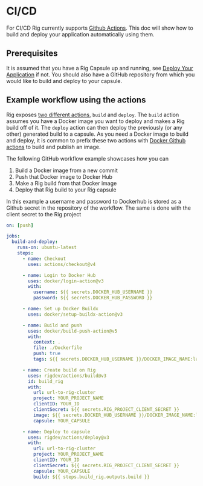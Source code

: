 # CI/CD

For CI/CD Rig currently supports [Github Actions](https://github.com/features/actions). This doc will show how to build and deploy your application automatically using them.

## Prerequisites

It is assumed that you have a Rig Capsule up and running, see [Deploy Your Application](/getting-started/first-capsule) if not. You should also have a GitHub repository from which you would like to build and deploy to your capsule.

## Example workflow using the actions

Rig exposes [two different actions](https://github.com/rigdev/actions), `build` and `deploy`. The `build` action assumes you have a Docker image you want to deploy and makes a Rig build off of it. The `deploy` action can then deploy the previously (or any other) generated build to a capsule.
As you need a Docker image to build and deploy, it is common to prefix these two actions with [Docker Github actions](https://docs.docker.com/build/ci/github-actions/) to build and publish an image.

The following GitHub workflow example showcases how you can

1. Build a Docker image from a new commit
2. Push that Docker image to Docker Hub
3. Make a Rig build from that Docker image
4. Deploy that Rig build to your Rig capsule

In this example a username and password to Dockerhub is stored as a Github secret in the repository of the workflow. The same is done with the client secret to the Rig project

```yaml
on: [push]

jobs:
  build-and-deploy:
    runs-on: ubuntu-latest
    steps:
      - name: Checkout
        uses: actions/checkout@v4

      - name: Login to Docker Hub
        uses: docker/login-action@v3
        with:
          username: ${{ secrets.DOCKER_HUB_USERNAME }}
          password: ${{ secrets.DOCKER_HUB_PASSWORD }}

      - name: Set up Docker Buildx
        uses: docker/setup-buildx-action@v3

      - name: Build and push
        uses: docker/build-push-action@v5
        with:
          context: .
          file: ./Dockerfile
          push: true
          tags: ${{ secrets.DOCKER_HUB_USERNAME }}/DOCKER_IMAGE_NAME:latest

      - name: Create build on Rig
        uses: rigdev/actions/build@v3
        id: build_rig
        with:
          url: url-to-rig-cluster
          project: YOUR_PROJECT_NAME
          clientID: YOUR_ID
          clientSecret: ${{ secrets.RIG_PROJECT_CLIENT_SECRET }}
          image: ${{ secrets.DOCKER_HUB_USERNAME }}/DOCKER_IMAGE_NAME:latest
          capsule: YOUR_CAPSULE

      - name: Deploy to capsule
        uses: rigdev/actions/deploy@v3
        with:
          url: url-to-rig-cluster
          project: YOUR_PROJECT_NAME
          clientID: YOUR_ID
          clientSecret: ${{ secrets.RIG_PROJECT_CLIENT_SECRET }}
          capsule: YOUR_CAPSULE
          build: ${{ steps.build_rig.outputs.build }}
```
